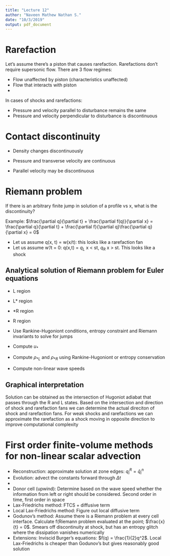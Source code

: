 ```yaml
---
title: "Lecture 12"
author: "Naveen Mathew Nathan S."
date: "10/3/2019"
output: pdf_document
---
```


# Rarefaction

Let's assume there's a piston that causes rarefaction. Rarefactions don't require supersonic flow. There are 3 flow regimes:

- Flow unaffected by piston (characteristics unaffected)
- Flow that interacts with piston
- 

In cases of shocks and rarefactions:

- Pressure and velocity parallel to disturbance remains the same
- Pressure and velocity perpendicular to disturbance is discontinuous

# Contact discontinuity

- Density changes discontinuously
- Pressure and transverse velocity are continuous

- Parallel velocity may be discontinuous

# Riemann problem

If there is an arbitrary finite jump in solution of a profile vs x, what is the discontinuity?

Example: $\frac{\partial q}{\partial t} + \frac{\partial f(q)}{\partial x} = \frac{\partial q}{\partial t} + \frac{\partial f}{\partial q}\frac{\partial q}{\partial x} = 0$

- Let us assume q(x, t) = w(x/t): this looks like a rarefaction fan
- Let us assume w'/t = 0: q(x,t) = $q_L$ x < st, $q_R$ x > st. This looks like a shock

## Analytical solution of Riemann problem for Euler equations

- L region
- L* region
- *R region
- R region

- Use Rankine-Hugoniont conditions, entropy constraint and Riemann invariants to solve for jumps
- Compute $u_*$
- Compute $\rho_{*L}$ and $\rho_{*R}$ using Rankine-Hugoniont or entropy conservation
- Compute non-linear wave speeds

## Graphical interpretation

Solution can be obtained as the intersection of Hugoniot adiabat that passes through the R and L states. Based on the intersection and direction of shock and rarefaction fans we can determine the actual direciton of shock and rarefaction fans. For weak shocks and rarefactions we can approximate the rarefaction as a shock moving in opposite direction to improve computational complexity

# First order finite-volume methods for non-linear scalar advection

- Reconstruction: approximate solution at zone edges: $q_i^R = \bar q_i^n$
- Evolution: advect the constants forward through $\Delta t$
- 


- Donor cell (upwind): Determine based on the wave speed whether the information from left or right should be considered. Second order in time, first order in space
- Lax-Friedrichs method: FTCS + diffusive term
- Local Lax-Friedrichs method: Figure out local diffusive term
- Godunov's method: Assume there is a Riemann problem at every cell interface. Calculate f(Riemann problem evaluated at the point; $\frac{x}{t} = 0$. Smears off discontinuity at shock, but has an entropy glitch where the dissipation vanishes numerically
- Extensions: Inviscid Burger's equations: $f(q) = \frac{1}{2}q^2$. Local Lax-Friedrichs is cheaper than Godunov's but gives reasonably good solution